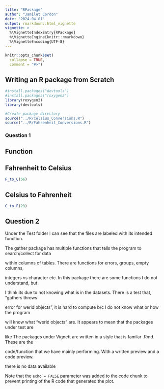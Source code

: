 ```yaml
---
title: "RPackage"
author: "Jamilet Cordon"
date: "2024-04-01"
output: rmarkdown::html_vignette
vignette: >
  %\VignetteIndexEntry{RPackage}
  %\VignetteEngine{knitr::rmarkdown}
  %\VignetteEncoding{UTF-8}
---
```


```r
knitr::opts_chunk$set(
  collapse = TRUE,
  comment = "#>")
```

## Writing an R package from Scratch

```r
#install.packages("devtools")
#install.packages("roxygen2")
library(roxygen2)
library(devtools)

#Create package directory 
source("../R/Celsius_Conversions.R")
source("../R/Fahrenheit_Conversions.R")
```

### Question 1
## Function

##  Fahrenheit to Celsius 
```r

F_to_C(56) 
```
## Celsius to Fahrenheit 
```r

C_to_F(23) 
```
## Question 2

Under the Test folder I can see that the files are labeled with its intended function.

The gather package has multiple functions that tells the program to search/collect for data

within columns of tables. There are functions for errors, groups, empty columns,

integers vs character etc. In this package there are some functions I do not understand, but

I think its due to not knowing what is in the datasets. There is a test that, "gathers throws

error for werid objects", it is hard to compute b/c I do not know what or how the program

will know what "werid objects" are. It appears to mean that the packages under test are

like The packages under Vignett are written in a style that is familar .Rmd. These are the

code/function that we have mainly performing. With a written preview and a code preview.

there is no data available

Note that the `echo = FALSE` parameter was added to the code chunk to prevent printing of the R code that generated the plot.
